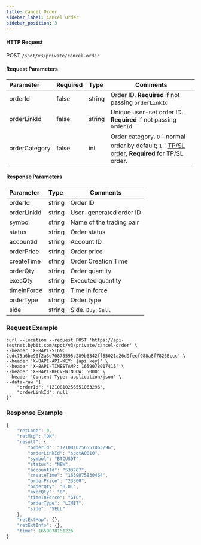 ```yaml
---
title: Cancel Order
sidebar_label: Cancel Order
sidebar_position: 3
---
```



#### HTTP Request
POST <code>/spot/v3/private/cancel-order</code>

#### Request Parameters
| Parameter | Required | Type | Comments|
|:----- |:-------|:-----|------ |
| orderId              | false               | string          | Order ID. <b>Required</b> if not passing <code>orderLinkId</code> |
| orderLinkId          | false               | string          | Unique user-set order ID. <b>Required</b> if not passing <code>orderId</code> |
| orderCategory        | false               | int             | Order category. <code>0</code>：normal order by default; <code>1</code>：<a href="https://www.bybit.com/en-US/help-center/bybitHC_Article?language=us_EN&id=000001736">TP/SL order</a>, <b>Required</b> for TP/SL order.    |

#### Response Parameters
| Parameter | Type | Comments|
|:----- |:-----|----- |
| orderId               | string          | Order ID             |
| orderLinkId           | string          | User-generated order ID         |
| symbol                | string          | Name of the trading pair              |
| status                | string          | Order status              |
| accountId             | string          | Account ID           |
| orderPrice            | string          | Order price              |
| createTime            | string          | Order Creation Time        |
| orderQty              | string          | Order quantity              |
| execQty               | string          | Executed quantity            |
| timeInForce           | string          | <a href="https://www.bybit.com/en-US/help-center/bybitHC_Article?language=en_US&id=000001044">Time in force</a> |
| orderType             | string          | Order type           |
| side                  | string          | Side. <code>Buy</code>, <code>Sell</code>     |

### Request Example

<Tabs>
<TabItem value="console" label="Console">

```http
curl --location --request POST 'https://api-testnet.bybit.com/spot/v3/private/cancel-order' \
--header 'X-BAPI-SIGN: 2cdc75a6be90f2a3d70875595c289b6342ff55021a26d9fecf988a8f78266ccc' \
--header 'X-BAPI-API-KEY: {api key}' \
--header 'X-BAPI-TIMESTAMP: 1659078017415' \
--header 'X-BAPI-RECV-WINDOW: 5000' \
--header 'Content-Type: application/json' \
--data-raw '{
    "orderId": "1210810256551063296",
    "orderLinkId": null
}'
```

</TabItem>
</Tabs>

### Response Example

```javascript
{
    "retCode": 0,
    "retMsg": "OK",
    "result": {
        "orderId": "1210810256551063296",
        "orderLinkId": "spotA0010",
        "symbol": "BTCUSDT",
        "status": "NEW",
        "accountId": "533287",
        "createTime": "1659075830464",
        "orderPrice": "23500",
        "orderQty": "0.01",
        "execQty": "0",
        "timeInForce": "GTC",
        "orderType": "LIMIT",
        "side": "SELL"
    },
    "retExtMap": {},
    "retExtInfo": {},
    "time": 1659078151226
}
```
